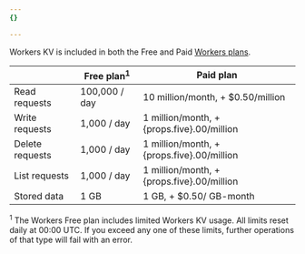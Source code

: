 ```yaml
---
{}

---
```



Workers KV is included in both the Free and Paid [Workers plans](/workers/platform/pricing/).

|                 | Free plan<sup>1</sup> | Paid plan                         |
| --------------- | --------------------- | --------------------------------- |
| Read requests   | 100,000 / day         | 10 million/month, + $0.50/million |
| Write requests  | 1,000 / day           | 1 million/month, + {props.five}.00/million  |
| Delete requests | 1,000 / day           | 1 million/month, + {props.five}.00/million  |
| List requests   | 1,000 / day           | 1 million/month, + {props.five}.00/million  |
| Stored data     | 1 GB                  | 1 GB, + $0.50/ GB-month           |

<sup>1</sup> The Workers Free plan includes limited Workers KV usage. All limits reset daily at 00:00 UTC. If you exceed any one of these limits, further operations of that type will fail with an error.
